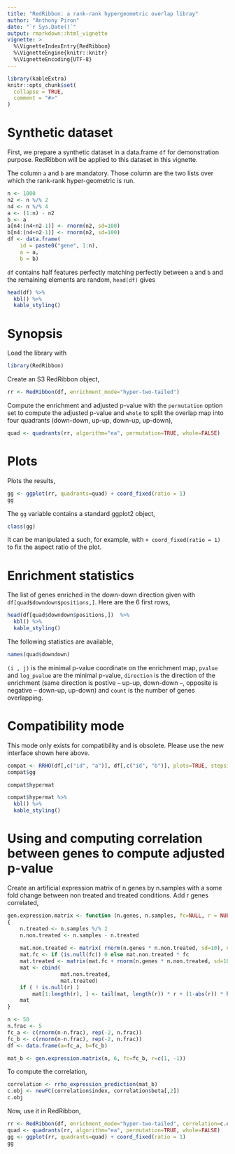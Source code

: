 ```yaml
---
title: "RedRibbon: a rank-rank hypergeometric overlap libray"
author: "Anthony Piron"
date: "`r Sys.Date()`"
output: rmarkdown::html_vignette
vignette: >
  %\VignetteIndexEntry{RedRibbon}
  %\VignetteEngine{knitr::knitr}
  %\VignetteEncoding{UTF-8}
---
```


```r
library(kableExtra)
knitr::opts_chunk$set(
  collapse = TRUE,
  comment = "#>"
)
```

# Synthetic dataset


First, we prepare a synthetic dataset in a data.frame `df` for demonstration purpose. RedRibbon will be applied to this dataset in this vignette.

The column `a` and `b` are mandatory. Those column are the two lists over which the rank-rank hyper-geometric is run.

```r
n <- 1000
n2 <- n %/% 2
n4 <- n %/% 4
a <- (1:n) - n2
b <- a
a[n4:(n4+n2-1)] <- rnorm(n2, sd=100)
b[n4:(n4+n2-1)] <- rnorm(n2, sd=100)
df <- data.frame(
	id = paste0("gene", 1:n),
	a = a,
	b = b)
```

`df` contains half features perfectly matching perfectly between `a` and `b` and the remaining elements are random, `head(df)` gives
	
```r
head(df) %>%
  kbl() %>%
  kable_styling()
```

# Synopsis


Load the library with

```r
library(RedRibbon)
```

Create an S3 RedRibbon object,

```r
rr <- RedRibbon(df, enrichment_mode="hyper-two-tailed")
```

Compute the enrichment and adjusted p-value with the `permutation` option set to compute the adjusted p-value and `whole` to split the overlap map into four quadrants (down-down, up-up, down-up, up-down),

```r
quad <- quadrants(rr, algorithm="ea", permutation=TRUE, whole=FALSE)
```

# Plots

Plots the results,

```r
gg <- ggplot(rr, quadrants=quad) + coord_fixed(ratio = 1)
gg
```

The `gg` variable contains a standard ggplot2 object,
```r
class(gg)
```

It can be manipulated a such, for example, with `+ coord_fixed(ratio = 1)` to fix the aspect ratio of the plot.


# Enrichment statistics

The list of genes enriched in the down-down direction given with `df[quad$downdown$positions,]`. Here are the 6 first rows,
```r
head(df[quad$downdown$positions,])  %>%
  kbl() %>%
  kable_styling()
```

The following statistics are available,

```r
names(quad$downdown)
```

`(i , j)` is the  minimal p-value coordinate on the enrichment map, `pvalue` and `log_pvalue` are the minimal p-value, `direction` is the direction of the enrichment (same direction is postive -- up-up, down-down --, opposite is negative -- down-up, up-down) and `count` is the number of genes overlapping.

# Compatibility mode


This mode only exists for compatibility and is obsolete. Please use the new interface shown here above.

```r
compat <- RRHO(df[,c("id", "a")], df[,c("id", "b")], plots=TRUE, stepsize=n %/% 10)
compat$gg
```

```r
compat$hypermat
```
```r
compat$hypermat %>%
  kbl() %>%
  kable_styling()
```

# Using and computing correlation between genes to compute adjusted p-value

Create an artificial expression matrix of n.genes by n.samples with a some fold change between
non treated and treated conditions. Add r genes correlated,

```r
gen.expression.matrix <- function (n.genes, n.samples, fc=NULL, r = NULL)
{
	n.treated <- n.samples %/% 2
	n.non.treated <- n.samples - n.treated
	
	mat.non.treated <- matrix( rnorm(n.genes * n.non.treated, sd=10), nrow = n.genes)
	mat.fc <- if (is.null(fc)) 0 else mat.non.treated * fc
	mat.treated <- matrix(mat.fc + rnorm(n.genes * n.non.treated, sd=10) , nrow = n.genes)
	mat <- cbind(
		         mat.non.treated,
		         mat.treated)
	if ( ! is.null(r) )
		mat[1:length(r), ] <- tail(mat, length(r)) * r + (1-abs(r)) * head(mat, length(r))
    mat
}

n <- 50
n.frac <- 5
fc_a <- c(rnorm(n-n.frac), rep(-2, n.frac))
fc_b <- c(rnorm(n-n.frac), rep(-2, n.frac))
df <- data.frame(a=fc_a, b=fc_b)

mat_b <- gen.expression.matrix(n, 6, fc=fc_b, r=c(1, -1))
```

To compute the correlation,

```r
correlation <- rrho_expression_prediction(mat_b)
c.obj <- newFC(correlation$index, correlation$beta[,2])
c.obj
```

Now, use it in RedRibbon,

```r
rr <- RedRibbon(df, enrichment_mode="hyper-two-tailed", correlation=c.obj)
quad <- quadrants(rr, algorithm="ea", permutation=TRUE, whole=FALSE)
gg <- ggplot(rr, quadrants=quad) + coord_fixed(ratio = 1)
gg

```




